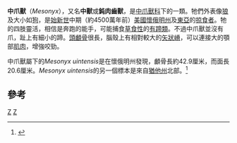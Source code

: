 {{Automatic taxobox
| taxon = Mesonyx
| authority = 
| fossil_range = 中[[始新世|始新世]]－晚始新世
| image = Mesonyx obtusidens.jpg
| image caption = ''M. obtusidens''
| subdivision_ranks = [[種|種]]
| subdivision = 
* ''Mesonyx nuhetingensis''
* ''Mesonyx obtusidens''
* ''Mesonyx uintensis''
* ''Mesonyx uqbulakensis''
}}

'''中爪獸'''（''Mesonyx''），又名'''中獸'''或'''鈍肉齒獸'''，是[[中爪獸科|中爪獸科]]下的一類。牠們外表像[[狼|狼]]及大小如[[狗|狗]]，是[[始新世|始新世]]中期（約4500萬年前）[[美國|美國]][[懷俄明州|懷俄明州]]及[[東亞|東亞]]的[[掠食者|掠食者]]。牠的四肢靈活，相信是奔跑的能手，可能捕食[[草食性|草食性]]的[[有蹄類|有蹄類]]。不過中爪獸並沒有爪，趾上有細小的蹄。[[頭顱骨|頭顱骨]]很長，腦殼上有相對較大的[[矢狀嵴|矢狀嵴]]，可以連接大的顎部[[肌肉|肌肉]]，增強咬勁。

中爪獸屬下的''Mesonyx uintensis''是在懷俄明州發現，顱骨長約42.9厘米，而面長20.6厘米。''Mesonyx uintensis''的另一個標本是來自[[猶他州|猶他州]]北部。<ref name="Osborn">{{cite journal en | last = Osborn | first = Henry Fairfield | title = ''Andrewsarchus'', giant mesonychid of Mongolia | journal = American Museum Novitates | issue = 146 | publisher = The American Museum of Natural History | date = November 11, 1924 | url = http://digitallibrary.amnh.org/dspace/bitstream/2246/3226/1/N0146.pdf | accessdate = 2007-08-05 | archive-date = 2007-06-13 | archive-url = https://web.archive.org/web/20070613030414/http://digitallibrary.amnh.org/dspace/bitstream/2246/3226/1/N0146.pdf | dead-url = no }}</ref>

== 參考 ==
{{reflist}}
{{中爪獸目}}
{{Taxonbar|from=Q289716}}

[[Category:中爪獸屬|Z]]
[[Category:始新世哺乳類|Z]]